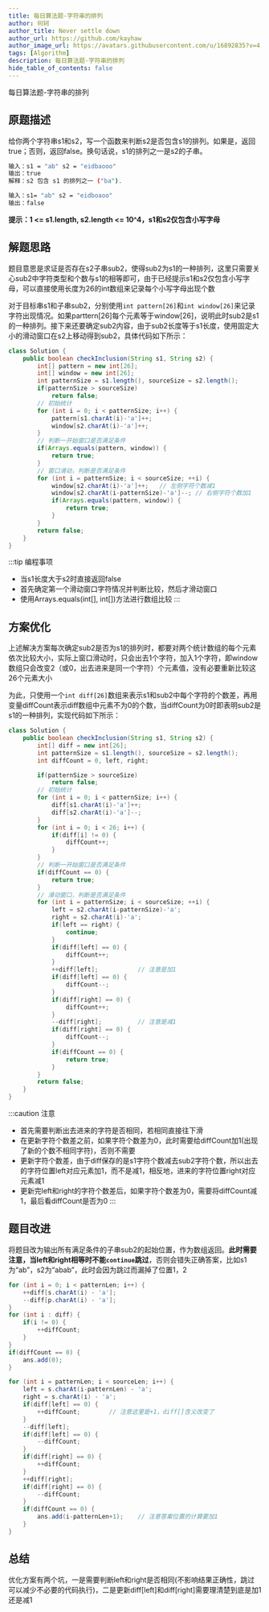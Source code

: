 ```yaml
---
title: 每日算法题-字符串的排列
author: 何轲
author_title: Never settle down
author_url: https://github.com/kayhaw
author_image_url: https://avatars.githubusercontent.com/u/16892835?v=4
tags: [Algorithm]
description: 每日算法题-字符串的排列
hide_table_of_contents: false
---
```


每日算法题-字符串的排列
<!--truncate-->

## 原题描述
给你两个字符串s1和s2，写一个函数来判断s2是否包含s1的排列。如果是，返回true；否则，返回false。换句话说，s1的排列之一是s2的子串。
```bash title=示例
输入：s1 = "ab" s2 = "eidbaooo"
输出：true
解释：s2 包含 s1 的排列之一 ("ba").

输入：s1= "ab" s2 = "eidboaoo"
输出：false
```
**提示：1 <= s1.length, s2.length <= 10^4，s1和s2仅包含小写字母**

## 解题思路
题目意思是求证是否存在s2子串sub2，使得sub2为s1的一种排列，这里只需要关心sub2中字符类型和个数与s1的相等即可，由于已经提示s1和s2仅包含小写字母，可以直接使用长度为26的int数组来记录每个小写字母出现个数

对于目标串s1和子串sub2，分别使用`int pattern[26]`和`int window[26]`来记录字符出现情况。如果parttern[26]每个元素等于window[26]，说明此时sub2是s1的一种排列。接下来还要确定sub2内容，由于sub2长度等于s1长度，使用固定大小的滑动窗口在s2上移动得到sub2，具体代码如下所示：
```java
class Solution {
    public boolean checkInclusion(String s1, String s2) {
        int[] pattern = new int[26];
        int[] window = new int[26];
        int patternSize = s1.length(), sourceSize = s2.length();
        if(patternSize > sourceSize)
            return false;
        // 初始统计
        for (int i = 0; i < patternSize; i++) {
            pattern[s1.charAt(i)-'a']++;
            window[s2.charAt(i)-'a']++;
        }
        // 判断一开始窗口是否满足条件
        if(Arrays.equals(pattern, window)) {
            return true;
        }
        // 窗口滑动，判断是否满足条件
        for (int i = patternSize; i < sourceSize; ++i) {
            window[s2.charAt(i)-'a']++;   // 左侧字符个数减1
            window[s2.charAt(i-patternSize)-'a']--; // 右侧字符个数加1
            if(Arrays.equals(pattern, window)) {
                return true;
            }
        }
        return false;
    }
}
```
:::tip 编程事项
- 当s1长度大于s2时直接返回false
- 首先确定第一个滑动窗口字符情况并判断比较，然后才滑动窗口
- 使用Arrays.equals(int[], int[])方法进行数组比较
:::

## 方案优化
上述解决方案每次确定sub2是否为s1的排列时，都要对两个统计数组的每个元素依次比较大小，实际上窗口滑动时，只会出去1个字符，加入1个字符，即window数组只会改变2（或0，出去进来是同一个字符）个元素值，没有必要重新比较这26个元素大小

为此，只使用一个`int diff[26]`数组来表示s1和sub2中每个字符的个数差，再用变量diffCount表示diff数组中元素不为0的个数，当diffCount为0时即表明sub2是s1的一种排列，实现代码如下所示：
```java
class Solution {
    public boolean checkInclusion(String s1, String s2) {
        int[] diff = new int[26];
        int patternSize = s1.length(), sourceSize = s2.length();
        int diffCount = 0, left, right;

        if(patternSize > sourceSize)
            return false;
        // 初始统计
        for (int i = 0; i < patternSize; i++) {
            diff[s1.charAt(i)-'a']++;
            diff[s2.charAt(i)-'a']--;
        }
        for (int i = 0; i < 26; i++) {
            if(diff[i] != 0) {
                diffCount++;
            }
        }
        // 判断一开始窗口是否满足条件
        if(diffCount == 0) {
            return true;
        }
        // 滑动窗口，判断是否满足条件
        for (int i = patternSize; i < sourceSize; ++i) {
            left = s2.charAt(i-patternSize)-'a';
            right = s2.charAt(i)-'a';
            if(left == right) {
                continue;
            }
            if(diff[left] == 0) {
                diffCount++;
            }
            ++diff[left];           // 注意是加1
            if(diff[left] == 0) {
                diffCount--;
            }
            if(diff[right] == 0) {
                diffCount++;
            }
            --diff[right];          // 注意是减1
            if(diff[right] == 0) {
                diffCount--;
            }
            if(diffCount == 0) {
                return true;
            }
        }
        return false;
    }
}
```
:::caution 注意
- 首先需要判断出去进来的字符是否相同，若相同直接往下滑
- 在更新字符个数差之前，如果字符个数差为0，此时需要给diffCount加1(出现了新的个数不相同字符)，否则不需要
- 更新字符个数差，由于diff保存的是s1字符个数减去sub2字符个数，所以出去的字符位置left对应元素加1，而不是减1，相反地，进来的字符位置right对应元素减1
- 更新完left和right的字符个数差后，如果字符个数差为0，需要将diffCount减1，最后看diffCount是否为0
:::

## 题目改进
将题目改为输出所有满足条件的子串sub2的起始位置，作为数组返回。**此时需要注意，当left和right相等时不能`continue`跳过**，否则会错失正确答案，比如s1为“ab”，s2为“abab”，此时会因为跳过而漏掉了位置1，2
```java
for (int i = 0; i < patternLen; i++) {
    ++diff[s.charAt(i) - 'a'];
    --diff[p.charAt(i) - 'a'];
}
for (int i : diff) {
    if(i != 0) {
        ++diffCount;
    }
}
if(diffCount == 0) {
    ans.add(0);
}

for (int i = patternLen; i < sourceLen; i++) {
    left = s.charAt(i-patternLen) - 'a';
    right = s.charAt(i) - 'a';
    if(diff[left] == 0) {
        ++diffCount;        // 注意这里是+1，diff[]含义改变了
    }
    --diff[left];
    if(diff[left] == 0) {
        --diffCount;
    }
    if(diff[right] == 0) {
        ++diffCount;
    }
    ++diff[right];
    if(diff[right] == 0) {
        --diffCount;
    }
    if(diffCount == 0) {
        ans.add(i-patternLen+1);    // 注意答案位置的计算要加1
    }
}
```

## 总结
优化方案有两个坑，一是需要判断left和right是否相同(不影响结果正确性，跳过可以减少不必要的代码执行)，二是更新diff[left]和diff[right]需要理清楚到底是加1还是减1